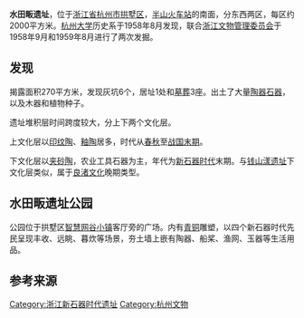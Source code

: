'''水田畈遗址'''，位于[[浙江省|浙江省]][[杭州市|杭州市]][[拱墅区|拱墅区]]，[[杭州北站|半山火车站]]的南面，分东西两区，每区约2000平方米。[[杭州大学|杭州大学]]历史系于1958年8月发现，联合[[浙江文物管理委员会|浙江文物管理委员会]]于1958年9月和1959年8月进行了两次发掘{{r|r1}}。

==发现==
揭露面积270平方米，发现灰坑6个，居址1处和[[墓葬|墓葬]]3座。{{r|r4}}出土了大量[[陶器|陶器]][[石器|石器]]，以及木器和植物种子。

遗址堆积层时间跨度较大，分上下两个文化层。

上文化层以[[印纹陶|印纹陶]]、[[釉陶|釉陶]]居多，时代从[[春秋时期|春秋]]至[[战国时期|战国末期]]。

下文化层以[[夹砂陶|夹砂陶]]，农业工具石器为主，年代为[[新石器时代|新石器时代]]末期{{r|r1}}。与[[钱山漾遗址|钱山漾遗址]]下文化层类似，属于[[良渚文化|良渚文化]]晚期类型。{{r|r5}}

==水田畈遗址公园==
公园位于拱墅区[[智慧网谷小镇|智慧网谷小镇]]客厅旁的广场。内有[[青铜|青铜]]雕塑，以四个新石器时代先民呈现丰收、远眺、暮炊等场景，夯土墙上嵌有陶器、船桨、渔网、玉器等生活用品。{{r|r2}}

==参考来源==
{{reflist|refs=
<ref name="r1">{{cite journal|title=杭州水田畈遗址发掘报告|author=浙江省文物管理委员会|journal=考古学报|year=1960|issue=第2期|pages=93-106,159-162|issn=0453-2902}} </ref>
<ref name="r2">{{cite web|title=水田畈遗址公园全新亮相 在智慧网谷“触摸”五千年历史|url=http://www.gongshu.gov.cn/art/2019/9/20/art_1228973_38263049.html|access-date=2020-10-11|archive-date=2019-11-02|archive-url=https://web.archive.org/web/20191102065406/http://www.gongshu.gov.cn/art/2019/9/20/art_1228973_38263049.html|dead-url=no}}</ref>
<!--ref name="r3">{{cite web|title=水田畈遗址“消失” 曾引发考古界巨大反响|url=http://www.chinanews.com/cul/2011/04-05/2952189.shtml}} </ref-->
<ref name="r4">{{cite book|title=中国考古学大辞典|editor=王巍|isbn=9787532640270|page=277}} </ref>
<ref name="r5">{{cite book|title=良渚文化简志 |editor=杨法宝|isbn=9787802382558|pages=115-116}} </ref>
}}

[[Category:浙江新石器时代遗址|Category:浙江新石器时代遗址]]
[[Category:杭州文物|Category:杭州文物]]
